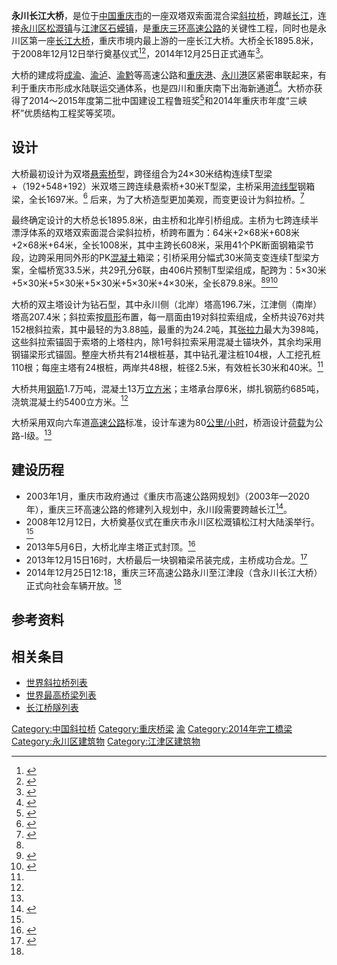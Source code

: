 {{Infobox bridge
|bridge_name=永川长江大桥
|native_name=
|image=
|caption=
|official_name=
|carries={{China Expwy Name|S0101|P=Chongqing}}
|crosses=[[长江|长江]]
|locale={{CHN}}[[重庆市|重庆市]][[永川区|永川区]]－[[江津区|江津区]]
|maint=
|id=
|designer=
|design=[[斜拉桥|斜拉桥]]
|mainspan={{convert|608|m|ft|0}}
|length={{convert|1895.8|m|ft|0}}
|width={{convert|30.5|m|ft|0}}
|clearance=
|below={{convert|18|m|ft|0}}
|height={{convert|207.4|m|ft|0}}
|traffic=
|begin=2008年12月12日
|complete=
|open=2014年12月25日
|closed=
|toll=
|builder=中交一公局厦门工程有限公司
|coordinates={{coord|29|2|30|N|105|53|18|E|region:CN_type:landmark|display=inline,title}}
|references=
|extra=
}}

'''永川长江大桥'''，是位于[[中国|中国]][[重庆市|重庆市]]的一座双塔双索面混合梁[[斜拉桥|斜拉桥]]，跨越[[长江|长江]]，连接[[永川区|永川区]][[松溉镇|松溉镇]]与[[江津区|江津区]][[石蟆镇|石蟆镇]]，是[[重庆三环高速公路|重庆三环高速公路]]的关键性工程，同时也是永川区第一座[[长江大桥|长江大桥]]，重庆市境内最上游的一座长江大桥。大桥全长1895.8米，于2008年12月12日举行奠基仪式<ref name="gov">{{cite web | url=http://www.gov.cn/jrzg/2008-12/13/content_1177031.htm | title=重庆永川长江大桥奠基 | publisher=中华人民共和国中央人民政府 | date=2008-12-13 | accessdate=2014-04-12 | author=陈仕川 | archive-date=2019-09-09 | archive-url=https://web.archive.org/web/20190909222150/http://www.gov.cn/jrzg/2008-12/13/content_1177031.htm | dead-url=no }}</ref><ref name="xm">{{cite web | url=http://www.fheb-xm.com/zaijiangongcheng/2011/1214/1543.html | title=永川长江大桥工程 | publisher=中交一公局厦门工程有限公司 | date=2013-10-14 | accessdate=2014-04-12 | author= | archive-url=https://web.archive.org/web/20140413130420/http://www.fheb-xm.com/zaijiangongcheng/2011/1214/1543.html | archive-date=2014-04-13 | dead-url=yes }}</ref>，2014年12月25日正式通车<ref name="tongche">{{cite web|url=http://www.moc.gov.cn/st2010/chongqing/cq_zhengwudt/201412/t20141226_1749537.html|title=三环高速永川至江津段建成通车|author=重庆市交通委员会|date=2014-12-26|publisher=中华人民共和国交通运输部|accessdate=2015-01-10|deadurl=yes|archiveurl=https://web.archive.org/web/20160304130134/http://www.moc.gov.cn/st2010/chongqing/cq_zhengwudt/201412/t20141226_1749537.html|archivedate=2016-03-04}}</ref>。

大桥的建成将[[成渝高速公路|成渝]]、[[渝泸高速公路|渝泸]]、[[渝黔高速公路|渝黔]]等高速公路和[[重庆港|重庆港]]、[[永川港|永川港]]区紧密串联起来，有利于重庆市形成水陆联运交通体系，也是四川和重庆南下出海新通道<ref>{{cite news|author1=张天彦、孔秀英|title=重庆第一跨 永川长江大桥|url=http://epaper.ycw.gov.cn/ycrb/html/2013-12/12/content_29448.htm|accessdate=2016-03-27|agency=永川日报|publisher=永川网|date=2013-12-12|deadurl=yes|archiveurl=https://web.archive.org/web/20160304211903/http://epaper.ycw.gov.cn/ycrb/html/2013-12/12/content_29448.htm|archivedate=2016年3月4日|df=}}</ref>。大桥亦获得了2014～2015年度第二批中国建设工程鲁班奖<ref>{{cite web|title=2014～2015年度中国建设工程鲁班奖第二批入选名单|url=http://www.zgjzy.org/userfiles/201511041407556912-1832.doc|accessdate=2016-03-27|format=doc|archive-date=2017-03-05|archive-url=https://web.archive.org/web/20170305042424/http://www.zgjzy.org/userfiles/201511041407556912-1832.doc|dead-url=no}}</ref>和2014年重庆市年度“三峡杯”优质结构工程奖等奖项。

==设计==
大桥最初设计为双塔[[悬索桥|悬索桥]]型，跨径组合为24×30米结构连续T型梁+（192+548+192）米双塔三跨连续悬索桥+30米T型梁，主桥采用[[流线型|流线型]]钢箱梁，全长1697米。<ref>{{cite web | url=http://www.cqdpc.gov.cn/article-1-15476.aspx | title=重庆市发展和改革委员会关于重庆三环高速公路永川至江津段工程可行性研究报告的批复 | publisher=重庆市发展和改革委员会 | date=2010-04-19 | accessdate=2014-04-12 | author= | deadurl=yes | archiveurl=https://web.archive.org/web/20140413130238/http://www.cqdpc.gov.cn/article-1-15476.aspx | archivedate=2014年4月13日 | df= }}</ref> 后来，为了大桥造型更加美观，而变更设计为斜拉桥。<ref name="ycrb">{{cite web | url=http://epaper.ycw.gov.cn/ycrb/html/2013-12/12/content_29448.htm | title=重庆第一跨 永川长江大桥 | publisher=永川日报 | date=2013-12-12 | accessdate=2014-04-12 | author=张天彦 孔秀英 | deadurl=yes | archiveurl=https://web.archive.org/web/20160304211903/http://epaper.ycw.gov.cn/ycrb/html/2013-12/12/content_29448.htm | archivedate=2016年3月4日 | df= }}</ref>

最终确定设计的大桥总长1895.8米，由主桥和北岸引桥组成。主桥为七跨连续半漂浮体系的双塔双索面混合梁斜拉桥，桥跨布置为：64米+2×68米+608米+2×68米+64米，全长1008米，其中主跨长608米，采用41个PK断面钢箱梁节段，边跨采用同外形的PK[[混凝土|混凝土]]箱梁；引桥采用分幅式30米简支变连续T型梁方案，全幅桥宽33.5米，共29孔分6联，由406片预制T型梁组成，配跨为：5×30米+5×30米+5×30米+5×30米+5×30米+4×30米，全长879.8米。<ref name="ycrb"/><ref name="hl">{{cite web | url=http://cqqx.cqnews.net/html/2012-11/20/content_21628134.htm | title=永川长江大桥建设 | publisher=华龙网 | date=2012-11-20 | accessdate=2014-04-12 | author=陈仕川 | archive-date=2014-01-06 | archive-url=https://web.archive.org/web/20140106034544/http://cqqx.cqnews.net/html/2012-11/20/content_21628134.htm | dead-url=yes }}</ref><ref>{{cite web | url= | title=永川长江大桥临时用电专项施工方案 | publisher= | date= | accessdate=2014-04-12 | author=中交一公局厦门工程有限公司 }}</ref>

大桥的双主塔设计为钻石型，其中永川侧（北岸）塔高196.7米，江津侧（南岸）塔高207.4米；斜拉索按[[扇形|扇形]]布置，每一扇面由19对斜拉索组成，全桥共设76对共152根斜拉索，其中最轻的为3.88[[吨|吨]]，最重的为24.2吨，其[[张力|张拉力]]最大为398吨，这些斜拉索锚固于索塔的上塔柱内，除1号斜拉索采用混凝土锚块外，其余均采用钢锚梁形式锚固。整座大桥共有214根桩基，其中钻孔灌注桩104根，人工挖孔桩110根；每座主塔有24根桩，两岸共48根，桩径2.5米，有效桩长30米和40米。<ref name="ycrb"/>

大桥共用[[钢筋|钢筋]]1.7万吨，混凝土13万[[立方米|立方米]]；主塔承台厚6米，绑扎钢筋约685吨，浇筑混凝土约5400立方米。<ref name="ycrb"/>

大桥采用双向六车道[[高速公路|高速公路]]标准，设计车速为80[[公里/小时|公里/小时]]，桥涵设计[[荷载|荷载]]为公路-I级。<ref name="xm"/>

==建设历程==
* 2003年1月，重庆市政府通过《重庆市高速公路网规划》（2003年—2020年），重庆三环高速公路的修建列入规划中，永川段需要跨越长江<ref>{{cite news|title=后天 我们一起见证永川长江大桥合龙|url=http://cqcbepaper.cqnews.net/cqcb/html/2013-12/24/content_1704782.htm|accessdate=2016-03-27|agency=重庆晨报|publisher=华龙网|date=2013-12-24|deadurl=yes|archiveurl=https://web.archive.org/web/20160410094448/http://cqcbepaper.cqnews.net/cqcb/html/2013-12/24/content_1704782.htm|archivedate=2016-04-10}}</ref>。
* 2008年12月12日，大桥奠基仪式在重庆市永川区松溉镇松江村大陆溪举行。<ref name="gov"/>
* 2013年5月6日，大桥北岸主塔正式封顶。<ref>{{cite web | url=http://cqcbepaper.cqnews.net/cqcb/html/2013-05/07/content_1636036.htm | title=永川长江大桥北岸主塔正式封顶 | publisher=重庆晨报 | date=2013-05-07 | accessdate=2014-04-12 | author=蒋艳 | deadurl=yes | archiveurl=https://web.archive.org/web/20140413130248/http://cqcbepaper.cqnews.net/cqcb/html/2013-05/07/content_1636036.htm | archivedate=2014-04-13 }}</ref>
* 2013年12月15日16时，大桥最后一块钢箱梁吊装完成，主桥成功合龙。<ref name="ycw">{{cite web | url=http://news.ycw.gov.cn/html/2013-12/20/content_29125382.htm | title=永川长江大桥合龙 | publisher=永川网 | date=2013-12-20 | accessdate=2014-04-12 | author=凌泽恩 高腾飞 | archive-date=2019-09-09 | archive-url=https://web.archive.org/web/20190909130146/http://news.ycw.gov.cn/html/2013-12/20/content_29125382.htm | dead-url=no }}</ref>
* 2014年12月25日12:18，重庆三环高速公路永川至江津段（含永川长江大桥）正式向社会车辆开放。<ref name="tongche" />

==参考资料==
{{reflist|2}}

==相关条目==
* [[世界斜拉桥列表|世界斜拉桥列表]]
* [[世界最高桥梁列表|世界最高桥梁列表]]
* [[长江桥隧列表|长江桥隧列表]]

{{Crossings navbox
|structure= [[长江桥隧列表|桥梁与隧道]]
|place= [[长江|长江]]
|bridge= 永川长江大桥
|bridge signs={{China Expwy Name|S0101|P=重庆}}
|upstream= [[波司登长江大桥|波司登长江大桥]]
|upstream signs= {{China Expwy Name|G93}}
|downstream= [[油溪长江大桥|油溪长江大桥]]
|downstream signs= {{China Expwy Name|S49|P=重庆}}
}}
{{重庆桥梁}}

{{DEFAULTSORT:Y}}
[[Category:中国斜拉桥|Category:中国斜拉桥]]
[[Category:重庆桥梁|Category:重庆桥梁]]
[[Category:长江大桥|渝]]
[[Category:2014年完工橋梁|Category:2014年完工橋梁]]
[[Category:永川区建筑物|Category:永川区建筑物]]
[[Category:江津区建筑物|Category:江津区建筑物]]